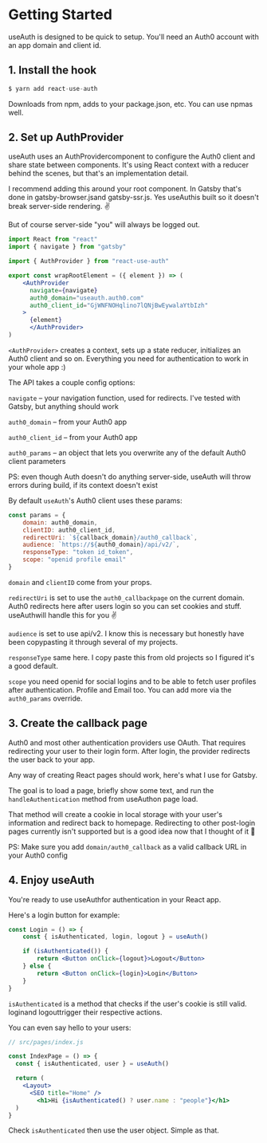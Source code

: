 # Getting Started

useAuth is designed to be quick to setup. You'll need an Auth0 account with an app domain and client id.


## 1. Install the hook

```js
$ yarn add react-use-auth
```

Downloads from npm, adds to your package.json, etc. You can use npmas well.


## 2. Set up AuthProvider


useAuth uses an AuthProvidercomponent to configure the Auth0 client and share state between components. It's using React context with a reducer behind the scenes, but that's an implementation detail.

I recommend adding this around your root component. In Gatsby that's done in gatsby-browser.jsand gatsby-ssr.js. Yes useAuthis built so it doesn't break server-side rendering. ✌️

But of course server-side "you" will always be logged out.

```jsx
import React from "react"
import { navigate } from "gatsby"

import { AuthProvider } from "react-use-auth"

export const wrapRootElement = ({ element }) => (
    <AuthProvider
      navigate={navigate}
      auth0_domain="useauth.auth0.com"
      auth0_client_id="GjWNFNOHqlino7lQNjBwEywalaYtbIzh"
    >
      {element}
      </AuthProvider>
)
```

```<AuthProvider>``` creates a context, sets up a state reducer, initializes an Auth0 client and so on. Everything you need for authentication to work in your whole app :)

The API takes a couple config options:

```navigate``` – your navigation function, used for redirects. I've tested with Gatsby, but anything should work

```auth0_domain``` – from your Auth0 app

```auth0_client_id``` – from your Auth0 app

```auth0_params``` – an object that lets you overwrite any of the default Auth0 client parameters

PS: even though Auth doesn't do anything server-side, useAuth will throw errors during build, if its context doesn't exist

By default ```useAuth```'s Auth0 client uses these params:

```jsx
const params = {
    domain: auth0_domain,
    clientID: auth0_client_id,
    redirectUri: `${callback_domain}/auth0_callback`,
    audience: `https://${auth0_domain}/api/v2/`,
    responseType: "token id_token",
    scope: "openid profile email"
}
```

```domain``` and ```clientID``` come from your props.

```redirectUri``` is set to use the ```auth0_callbackpage``` on the current domain. Auth0 redirects here after users login so you can set cookies and stuff. useAuthwill handle this for you ✌️

```audience``` is set to use api/v2. I know this is necessary but honestly have been copypasting it through several of my projects.

```responseType``` same here. I copy paste this from old projects so I figured it's a good default.

```scope``` you need openid for social logins and to be able to fetch user profiles after authentication. Profile and Email too. You can add more via the ```auth0_params``` override.

## 3. Create the callback page


Auth0 and most other authentication providers use OAuth. That requires redirecting your user to their login form. After login, the provider redirects the user back to your app.

Any way of creating React pages should work, here's what I use for Gatsby.

The goal is to load a page, briefly show some text, and run the ```handleAuthentication``` method from useAuthon page load.

That method will create a cookie in local storage with your user's information and redirect back to homepage. Redirecting to other post-login pages currently isn't supported but is a good idea now that I thought of it 🤔

PS: Make sure you add ```domain/auth0_callback``` as a valid callback URL in your Auth0 config

## 4. Enjoy useAuth


You're ready to use useAuthfor authentication in your React app.

Here's a login button for example:

```jsx
const Login = () => {
    const { isAuthenticated, login, logout } = useAuth()

    if (isAuthenticated()) {
        return <Button onClick={logout}>Logout</Button>
    } else {
        return <Button onClick={login}>Login</Button>
    }
}
```

```isAuthenticated``` is a method that checks if the user's cookie is still valid. loginand logouttrigger their respective actions.

You can even say hello to your users:

```jsx
// src/pages/index.js

const IndexPage = () => {
  const { isAuthenticated, user } = useAuth()

  return (
    <Layout>
      <SEO title="Home" />
        <h1>Hi {isAuthenticated() ? user.name : "people"}</h1>
  )
}
```

Check ```isAuthenticated``` then use the user object. Simple as that.